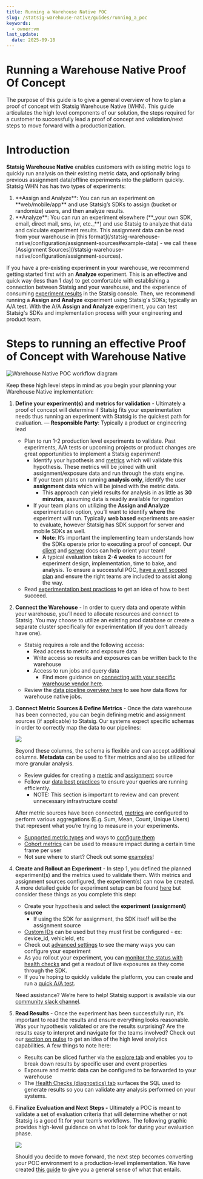 ```yaml
---
title: Running a Warehouse Native POC
slug: /statsig-warehouse-native/guides/running_a_poc
keywords:
  - owner:vm
last_update:
  date: 2025-09-18
---
```


# Running a Warehouse Native Proof Of Concept

The purpose of this guide is to give a general overview of how to plan a proof of concept with Statsig Warehouse Native (WHN). This guide articulates the high level components of our solution, the steps required for a customer to successfully lead a proof of concept and validation/next steps to move forward with a productionization.

# Introduction

**Statsig Warehouse Native** enables customers with existing metric logs to quickly run analysis on their existing metric data, and optionally bring previous assignment data/offline experiments into the platform quickly. Statsig WHN has has two types of experiments:

<ol>
<li>**Assign and Analyze**: You can run an experiment on **web/mobile/app** and use Statsig’s SDKs to assign (bucket or randomize) users, and then analyze results.</li>
<li>**Analyze**: You can run an experiment elsewhere (**_your own SDK, email, direct mail, sms, ivr, etc._**) and use Statsig to analyze that data and calculate experiment results. This assignment data can be read from your warehouse in [this format](/statsig-warehouse-native/configuration/assignment-sources#example-data) - we call these [Assignment Sources](/statsig-warehouse-native/configuration/assignment-sources).</li>
</ol>

If you have a pre-existing experiment in your warehouse, we recommend getting started first with an **Analyze** experiment. This is an effective and quick way (less than 1 day) to get comfortable with establishing a connection between Statsig and your warehouse, and the experience of consuming [experiment results](/pulse/read-pulse) in the Statsig console. Then, we recommend running a **Assign and Analyze** experiment using Statsig's SDKs; typically an A/A test. With the A/A **Assign and Analyze** experiment, you can test Statsig's SDKs and implementation process with your engineering and product team.

# Steps to running an effective Proof of Concept with Warehouse Native

![Warehouse Native POC workflow diagram](https://github.com/statsig-io/docs/assets/31516123/723b6c60-7151-4716-8970-0e52c391991d)

Keep these high level steps in mind as you begin your planning your Warehouse Native implementation:

1. **Define your experiment(s) and metrics for validation** - Ultimately a proof of concept will determine if Statsig fits your experimentation needs thus running an experiment with Statsig is the quickest path for evaluation. — **Responsible Party**: Typically a product or engineering lead

   - Plan to run 1-2 production level experiments to validate. Past experiments, A/A tests or upcoming projects or product changes are great opportunities to implement a Statsig experiment!
     - Identify your hypothesis and [metrics](/statsig-warehouse-native/guides/metrics) which will validate this hypothesis. These metrics will be joined with unit assignment/exposure data and run through the stats engine.
     - If your team plans on running **analysis only**, identify the user **assignment** data which will be joined with the metric data.
       - This approach can yield results for analysis in as little as **30 minutes,** assuming data is readily available for ingestion
     - If your team plans on utilizing the **Assign and Analyze** experimentation option, you’ll want to identify **where** the experiment will run. Typically **web based** experiments are easier to evaluate, however Statsig has SDK support for server and mobile SDKs as well.
       - **Note**: It’s important the implementing team understands how the SDKs operate prior to executing a proof of concept. Our [client](/client/introduction) and [server](/server/introduction) docs can help orient your team!
       - A typical evaluation takes **2-4 weeks** to account for experiment design, implementation, time to bake, and analysis. To ensure a successful POC, [have a well scoped plan](/guides/running-a-poc#2-phase-0-scope--prepare-your-poc) and ensure the right teams are included to assist along the way.
   - Read [experimentation best practices](https://statsig.com/blog/product-experimentation-best-practices) to get an idea of how to best succeed.

1. **Connect the Warehouse** - In order to query data and operate within your warehouse, you’ll need to allocate resources and connect to Statsig. You may choose to utilize an existing prod database or create a separate cluster specifically for experimentation (if you don’t already have one).
   - Statsig requires a role and the following access:
     - Read access to metric and exposure data
     - Write access so results and exposures can be written back to the warehouse
     - Access to run jobs and query data
       - Find more guidance on [connecting with your specific warehouse vendor here](/statsig-warehouse-native/guides/connect).
   - Review the [data pipeline overview here](/statsig-warehouse-native/pipeline-overview) to see how data flows for warehouse native jobs.
1. **Connect Metric Sources & Define Metrics** - Once the data warehouse has been connected, you can begin defining metric and assignment sources (if applicable) to Statsig. Our systems expect specific schemas in order to correctly map the data to our pipelines:

   ![](https://gist.github.com/assets/125311112/4fa8c5e2-c19f-4ef6-be70-f31b61170e7c)

   Beyond these columns, the schema is flexible and can accept additional columns. **Metadata** can be used to filter metrics and also be utilized for more granular analysis.

   - Review guides for creating a [metric](/statsig-warehouse-native/configuration/metric-sources) and [assignment](/statsig-warehouse-native/configuration/assignment-sources) source
   - Follow our [data best practices](/statsig-warehouse-native/guides/best-practices) to ensure your queries are running efficiently.
     - NOTE: This section is important to review and can prevent unnecessary infrastructure costs!

   After metric sources have been connected, [metrics](/statsig-warehouse-native/guides/metrics#configuring-your-metric) are configured to perform various aggregations (E.g. Sum, Mean, Count, Unique Users) that represent what you’re trying to measure in your experiments.

   - [Supported metric types](/statsig-warehouse-native/guides/metrics#supported-metric-types) and ways to [configure them](/statsig-warehouse-native/guides/metrics#configuring-your-metric)
   - [Cohort metrics](/statsig-warehouse-native/features/cohort-metrics) can be used to measure impact during a certain time frame per user
   - Not sure where to start? Check out some [examples](/statsig-warehouse-native/guides/metrics#example-metrics)!

1. **Create and Rollout an Experiment** - In step 1, you defined the planned experiment(s) and the metrics used to validate them. With metrics and assignment sources configured, the experiment(s) can now be created. A more detailed guide for experiment setup can be found [here](/statsig-warehouse-native/guides/experiments) but consider these things as you complete this step:

   - Create your hypothesis and select the **experiment (assignment) source**
     - If using the SDK for assignment, the SDK itself will be the assignment source
   - [Custom IDs](/guides/experiment-on-custom-id-types) can be used but they must first be configured - ex: device_id, vehicleId, etc
   - Check out [advanced settings](/statsig-warehouse-native/features/configure-an-experiment#advanced-settings) to see the many ways you can configure your experiment
   - As you rollout your experiment, you can [monitor the status with health checks](/statsig-warehouse-native/features/monitor-an-experiment) and get a readout of live exposures as they come through the SDK.
   - If you’re hoping to quickly validate the platform, you can create and run a [quick A/A test](/statsig-warehouse-native/guides/AATest).

   Need assistance? We’re here to help! Statsig support is available via our [community slack channel](https://statsig.com/slack).

1. **Read Results** - Once the experiment has been successfully run, it’s important to read the results and ensure everything looks reasonable. Was your hypothesis validated or are the results surprising? Are the results easy to interpret and navigate for the teams involved? Check out our [section on pulse](/statsig-warehouse-native/guides/pulse) to get an idea of the high level analytics capabilities. A few things to note here:
   - Results can be sliced further via the [explore tab](/statsig-warehouse-native/guides/pulse#explore) and enables you to break down results by specific user and event properties
   - Exposure and metric data can be configured to be forwarded to your warehouse
   - The [Health Checks (diagnostics) tab](/statsig-warehouse-native/guides/pulse#health-checks) surfaces the SQL used to generate results so you can validate any analysis performed on your systems.
1. **Finalize Evaluation and Next Steps -** Ultimately a POC is meant to validate a set of evaluation criteria that will determine whether or not Statsig is a good fit for your team’s workflows. The following graphic provides high-level guidance on what to look for during your evaluation phase.

   ![](https://gist.github.com/assets/125311112/c5f86db5-6bf9-4a5e-9709-ede36384b3ca)

   Should you decide to move forward, the next step becomes converting your POC environment to a production-level implementation. We have created [this guide](/guides/production) to give you a general sense of what that entails.
